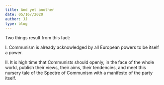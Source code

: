 ```yaml
---
title: And yet another
date: 05/16//2020
author: JJ
type: blog
---
```


Two things result from this fact:

I. Communism is already acknowledged by all European powers to be itself a power.

II. It is high time that Communists should openly, in the face of the whole world, publish their views, their aims, their tendencies, and meet this nursery tale of the Spectre of Communism with a manifesto of the party itself.
